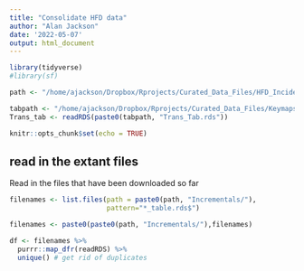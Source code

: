 ```yaml
---
title: "Consolidate HFD data"
author: "Alan Jackson"
date: '2022-05-07'
output: html_document
---
```


```r
library(tidyverse)
#library(sf)

path <- "/home/ajackson/Dropbox/Rprojects/Curated_Data_Files/HFD_Incidents/"

tabpath <- "/home/ajackson/Dropbox/Rprojects/Curated_Data_Files/Keymaps/"
Trans_tab <- readRDS(paste0(tabpath, "Trans_Tab.rds"))

knitr::opts_chunk$set(echo = TRUE)
```

##    read in the extant files

Read in the files that have been downloaded so far

```r

filenames <- list.files(path = paste0(path, "Incrementals/"),
                        pattern="*_table.rds$")

filenames <- paste0(paste0(path, "Incrementals/"),filenames)

df <- filenames %>% 
  purrr::map_dfr(readRDS) %>% 
  unique() # get rid of duplicates


```







